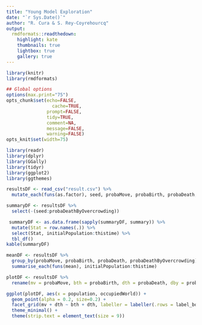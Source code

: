 ```yaml
---
title: "Young Model Exploration"
date: "`r Sys.Date()`"
author: "R. Cura & S. Rey-Coyrehourcq"
output:
  rmdformats::readthedown:
    highlight: kate
    thumbnails: true
    lightbox: true
    gallery: true
---
```



```r
library(knitr)
library(rmdformats)

## Global options
options(max.print="75")
opts_chunk$set(echo=FALSE,
	             cache=TRUE,
               prompt=FALSE,
               tidy=TRUE,
               comment=NA,
               message=FALSE,
               warning=FALSE)
opts_knit$set(width=75)
```

```r
library(readr)
library(dplyr)
library(GGally)
library(tidyr)
library(ggplot2)
library(ggthemes)
```

```r
resultsDF <- read_csv("result.csv") %>%
  mutate_each(funs(as.factor), seed, probaMove, probaBirth, probaDeath, probaDeathByOvercrowding)
```

```r
summaryDF <- resultsDF %>%
  select(-(seed:probaDeathByOvercrowding))

 summaryDF <- as.data.frame(sapply(summaryDF, summary)) %>%
  mutate(Stat = row.names(.)) %>%
  select(Stat, initialPopulation:thistime) %>%
  tbl_df()
kable(summaryDF)
```

```r
meanDF <- resultsDF %>%
  group_by(probaMove, probaBirth, probaDeath, probaDeathByOvercrowding) %>%
  summarise_each(funs(mean), initialPopulation:thistime)

plotDF <- resultsDF %>%
  rename(mv = probaMove, bth = probaBirth, dth = probaDeath, dby = probaDeathByOvercrowding)

ggplot(plotDF, aes(x = population, occupiedWorld)) +
  geom_point(alpha = 0.2, size=0.2) +
  facet_grid(mv + dth ~ bth + dth, labeller = labeller(.rows = label_both, .cols = label_both)) +
  theme_minimal() +
  theme(strip.text = element_text(size = 9))


```

